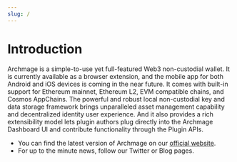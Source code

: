 ```yaml
---
slug: /
---
```


# Introduction

Archmage is a simple-to-use yet full-featured Web3 non-custodial wallet.
It is currently available as a browser extension,
and the mobile app for both Android and iOS devices is coming in the near future.
It comes with built-in support for Ethereum mainnet, Ethereum L2, EVM compatible chains,
and Cosmos AppChains. The powerful and robust local non-custodial key and data storage
framework brings unparalleled asset management capability and decentralized identity
user experience. And it also provides a rich extensibility model lets plugin authors
plug directly into the Archmage Dashboard UI and contribute functionality through
the Plugin APIs.

- You can find the latest version of Archmage on our [official website](https://archmage.live).
- For up to the minute news, follow our Twitter or Blog pages.
